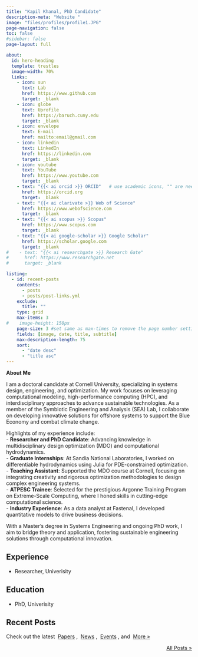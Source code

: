 ```yaml
---
title: "Kapil Khanal, PhD Candidate"
description-meta: "Website "
image: "files/profiles/profile1.JPG"
page-navigation: false
toc: false
#sidebar: false
page-layout: full

about:
  id: hero-heading
  template: trestles
  image-width: 70%
  links:
    - icon: sun
      text: Lab
      href: https://www.github.com
      target: _blank
    - icon: globe
      text: Uprofile
      href: https://baruch.cuny.edu
      target: _blank
    - icon: envelope
      text: E-mail
      href: mailto:email@gmail.com    
    - icon: linkedin
      text: LinkedIn
      href: https://linkedin.com
      target: _blank
    - icon: youtube
      text: YouTube
      href: https://www.youtube.com     
      target: _blank 
    - text: "{{< ai orcid >}} ORCID"   # use academic icons, "" are needed, you also need to install the fontawesome extension
      href: https://orcid.org
      target: _blank
    - text: "{{< ai clarivate >}} Web of Science"
      href: https://www.webofscience.com  
      target: _blank
    - text: "{{< ai scopus >}} Scopus"
      href: https://www.scopus.com
      target: _blank
    - text: "{{< ai google-scholar >}} Google Scholar"
      href: https://scholar.google.com
      target: _blank
#    - text: "{{< ai researchgate >}} Research Gate"
#      href: https://www.researchgate.net
#      target: _blank

listing:
  - id: recent-posts
    contents: 
      - posts
      - posts/post-links.yml
    exclude:
      title: ""
    type: grid
    max-items: 3
#    image-height: 150px
    page-size: 3 #set same as max-times to remove the page number setting
    fields: [image, date, title, subtitle]
    max-description-length: 75
    sort: 
      - "date desc"
      - "title asc"
---
```


:::{#hero-heading}

**About Me**  

I am a doctoral candidate at Cornell University, specializing in systems design, engineering, and optimization. My work focuses on leveraging computational modeling, high-performance computing (HPC), and interdisciplinary approaches to advance sustainable technologies. As a member of the Symbiotic Engineering and Analysis (SEA) Lab, I collaborate on developing innovative solutions for offshore systems to support the Blue Economy and combat climate change.  

Highlights of my experience include:  
- **Researcher and PhD Candidate**: Advancing knowledge in multidisciplinary design optimization (MDO) and computational hydrodynamics.  
- **Graduate Internships**: At Sandia National Laboratories, I worked on differentiable hydrodynamics using Julia for PDE-constrained optimization.  
- **Teaching Assistant**: Supported the MDO course at Cornell, focusing on integrating creativity and rigorous optimization methodologies to design complex engineering systems.  
- **ATPESC Trainee**: Selected for the prestigious Argonne Training Program on Extreme-Scale Computing, where I honed skills in cutting-edge computational science.  
- **Industry Experience**: As a data analyst at Fastenal, I developed quantitative models to drive business decisions.  

With a Master's degree in Systems Engineering and ongoing PhD work, I aim to bridge theory and application, fostering sustainable engineering solutions through computational innovation.

## Experience

- Researcher, Univerisity

## Education

- PhD, Univerisity

:::

## Recent Posts
Check out the latest &nbsp;[Papers](posts.qmd#category=paper)&nbsp;, &nbsp;[News](posts.qmd#category=news)&nbsp;, &nbsp;[Events](posts.qmd#category=event)&nbsp;, and &nbsp;[More »](/posts.qmd)

:::{#recent-posts}
:::

<p align="right">[All Posts »](/posts.qmd)</p>